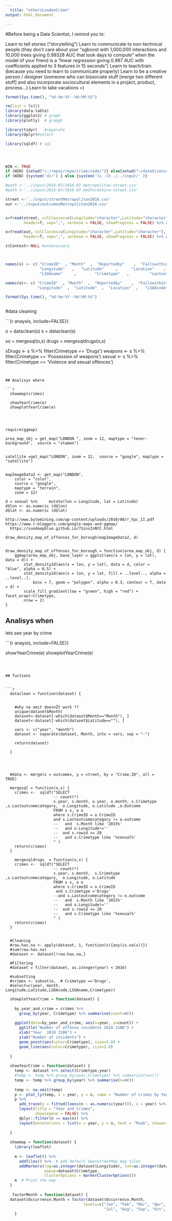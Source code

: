 ```yaml
---
  title: "othersLondonCrime"
output: html_document

---
```

  
#Before being a Data Scientist, I remind you to:
  
Learn to tell stories ("storytelling")
Learn to communicate to non-technical people
(they don't care about your "xgboost with 1,000,000 interactions and 10,000 trees giving 0.99328 AUC that took days to compute" when the model of your friend is a "linear regression giving 0.987 AUC with coefficients applied to 3 features in 15 seconds")
 Learn to teach/train (because you need to learn to communicate properly)
Learn to be a creative person / designer (someone who can bissociate stuff [merge two different stuff] and also incorporate sociocultural elements in a project, product, process...)
Learn to take vacations =)
                                              
                                              
```r
format(Sys.time(), "%d-%m-%Y--%H:%M:%S")

rm(list = ls())
library(data.table)
library(ggplot2) # graph
library(plotly)  # grapgh

library(tidyr)   #separate
library(dplyr)#select

library(sqldf) # sql




WIN <- TRUE
if (WIN) {setwd("c:/repos/repo/crime/code/")} else{setwd("~/dataScience/projects/repo/crime/code/")}
if (WIN) {system('dir') } else {system('ls -lh ./../input/' )} 

#path <-'../input/2016-07/2016-07-metropolitan-street.csv'
#path <-'../input/2016-07/2016-07-bedfordshire-street.csv'

street <-'../input/streetMetropolitan2016.csv'
out <-'../input/outcomesMetropolitan2016.csv'


s=fread(street, colClasses=c(Longitude="character",Latitude="character"),
        header=T, sep=",", verbose = FALSE, showProgress = FALSE) %>% as.data.frame() # SILENCE

o=fread(out, colClasses=c(Longitude="character",Latitude="character"),
        header=T, sep=",", verbose = FALSE, showProgress = FALSE) %>% as.data.frame() # SILENCE

s$Context<-NULL #unnecessary



names(s) <- c( "CrimeID"  , "Month"  ,  "Reportedby"    ,  "Fallswithin" ,  
               "Longitude"   ,   "Latitude"     ,      "Location"    ,    "LSOAcode"     ,       
               "LSOAname"     ,        "Crimetype"   ,         "Lastoutcomecategory")

names(o)<- c( "CrimeID"  , "Month"  ,  "Reportedby"    ,  "Fallswithin" ,  
              "Longitude"  ,  "Latitude"  ,  "Location"  ,   "LSOAcode"     , "LSOAname"  , "Outcome")

format(Sys.time(), "%d-%m-%Y--%H:%M:%S")



```







#data cleaning 


```{r anaysis, include=FALSE}}
  
o = dataclean(o)
s = dataclean(s)


so = mergesql(o,s)
drugs = mergesqldrugs(o,s)

sDrugs <- s %>% filter(Crimetype == 'Drugs')
weapons <- s %>% filter(Crimetype == 'Possession of weapons')
sexual <- s %>% filter(Crimetype == 'Violence and sexual offences')


```


## Analisys where 

```r

  showmap(crimes)
  
  showYearCrime(e)
  showplotYearCrime(e)
  
  


require(ggmap)

area_map_obj = get_map("LONDON ", zoom = 12, maptype = "toner-background",  source = "stamen")


satellite =get_map("LONDON", zoom = 12,  source = "google", maptype = "satellite")


mapImageData2 <- get_map("LONDON",
    color = "color",
    source = "google",
    maptype = "terrain",
    zoom = 12)

d = sexual %>%     mutate(lon = Longitude, lat = Latitude)
d$lon <- as.numeric (d$lon)
d$lat <- as.numeric (d$lat)

http://www.bytemining.com/wp-content/uploads/2010/08/r_hpc_II.pdf
https://www.r-bloggers.com/google-maps-and-ggmap/
  https://sundeepblue.github.io/7SinsInNYC.html

draw_density_map_of_offenses_for_borough(mapImageData2, d)


draw_density_map_of_offenses_for_borough = function(area_map_obj, d) {
    ggmap(area_map_obj, base_layer = ggplot(aes(x = lon, y = lat), data = d)) + 
        stat_density2d(aes(x = lon, y = lat), data = d, color = "blue", alpha = 0.5) + 
        stat_density2d(aes(x = lon, y = lat, fill = ..level.., alpha = ..level..), 
            bins = 7, geom = "polygon", alpha = 0.3, contour = T, data = d) + 
        scale_fill_gradient(low = "green", high = "red") + facet_wrap(~Crimetype, 
        nrow = 2)
}

```



## Analisys when  

lets see year by crime


```{r anaysis, include=FALSE}}
  

  
  showYearCrime(e)
  showplotYearCrime(e)
```



## fuctions

  
```r

  dataclean = function(dataset) {
    
    
    #why na omit doesnŽt work ??
    unique(dataset$Month)
    dataset<-dataset[-which(dataset$Month=="Month"), ] 
    dataset<-dataset[-which(dataset$Latitude==""), ] 
    
    vars <- c("year", "month")
    dataset <- separate(dataset, Month, into = vars, sep = "-")
    
    return(dataset)
    
  }
  
  
  
  
  #data <- merge(x = outcomes, y = street, by = "Crime.ID", all = TRUE)
  
  mergesql = function(o,s) {
    crimes <-  sqldf("SELECT 
                     -- count(*)
                     s.year, s.month, o.year, o.month, s.Crimetype ,s.Lastoutcomecategory,  o.Longitude, o.Latitude ,o.Outcome
                     FROM s s, o o
                     where s.CrimeID = o.CrimeID 
                     and s.Lastoutcomecategory != o.outcome
                     --   and  s.Month like '2015%'
                     --   and o.Longitude!=''
                     --  and s.rowid <= 20
                     --   and s.Crimetype like '%sexual%'
                     " )
    return(crimes)
  }
  
    mergesqldrugs  = function(o,s) {
    crimes <-  sqldf("SELECT 
                     -- count(*)
                     s.year, s.month,  s.Crimetype ,s.Lastoutcomecategory,  o.Longitude, o.Latitude 
                     FROM s s, o o
                     where s.CrimeID = o.CrimeID 
                      and s.Crimetype ='Drugs'
                     --and s.Lastoutcomecategory != o.outcome
                     --   and  s.Month like '2015%'
                     --   and o.Longitude!=''
                     --  and s.rowid <= 20
                     --   and s.Crimetype like '%sexual%'
                     " )
    return(crimes)
  }
  

  #Cleaning  
  #row.has.na <- apply(dataset, 1, function(x){any(is.na(x))})
  #sum(row.has.na)
  #dataset <- dataset[!row.has.na,]
  
  #Filtering   
  #dataset = filter(dataset, as.integer(year) < 2016)
  
  #subsetting
  #crimes <- subset(e,  # Crimetype =='Drugs',
  #select=c(year, month,  Longitude,Latitude,LSOAcode,LSOAname,Crimetype)) 
```
  
  
```r
  
  showplotYearCrime = function(dataset) {
    
    by_year_and_crime = crimes %>%
      group_by(year, Crimetype) %>% summarise(count=n())
    
    ggplot(data=by_year_and_crime, aes(x=year, y=count)) +
      ggtitle("Number of offense insidents 2010 2106") +
      xlab("Year  2010 2106") +
      ylab("Number of incidents") + 
      geom_point(aes(color=Crimetype), size=5.0) + 
      geom_line(aes(color=Crimetype), size=2.0)
    
  }
  
  showYearCrime = function(dataset) {
    temp <- dataset %>% select(Crimetype,year)
    #temp <- temp %>% group_by(year,Crimetype) %>% summarise(n=n())
    temp <- temp %>% group_by(year) %>% summarise(n=n())
    
    temp <- na.omit(temp)
    p <- plot_ly(temp, x = year, y = n, name = "Number of crimes by Year")
    p %>%
      add_trace(y = fitted(loess(n ~ as.numeric(year))), x = year) %>%
      layout(title = "Year and Crimes",
             showlegend = FALSE) %>%
      dplyr::filter(n == max(n)) %>%
      layout(annotations = list(x = year, y = n, text = "Peak", showarrow = T))
    
  }
  
  showmap = function(dataset) {
    library(leaflet)
    
    m <- leaflet() %>%
      addTiles() %>%  # Add default OpenStreetMap map tiles
      addMarkers(lng=as.integer(dataset$Longitude), lat=as.integer(dataset$Latitude),
                 popup=dataset$Crimetype,
                 clusterOptions = markerClusterOptions())
    m  # Print the map
  }
  
   factorMonth = function(dataset) {
  dataset$Occurrence.Month = factor(dataset$Occurrence.Month, 
                                  levels=c("Jan", "Feb", "Mar", "Apr", "May", "Jun",
                                           "Jul", "Aug", "Sep", "Oct", "Nov", "Dec", ""));
	}
	
										   
```
  